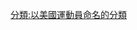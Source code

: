 {{Cat main}}
{{Commons cat|Tony Hawk}}

{{DEFAULTSORT:Hawk, Tony}}
[[分類:以美國運動員命名的分類|分類:以美國運動員命名的分類]]